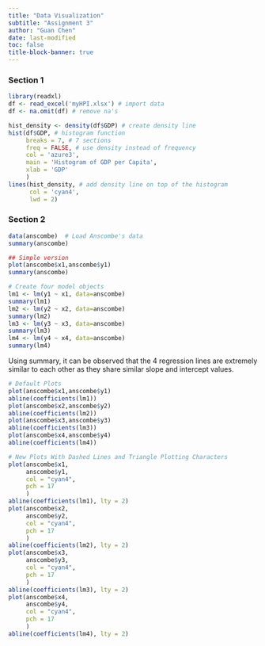 ```yaml
---
title: "Data Visualization"
subtitle: "Assignment 3"
author: "Guan Chen"
date: last-modified
toc: false
title-block-banner: true
---
```


### Section 1

```r
library(readxl)
df <- read_excel('myHPI.xlsx') # import data
df <- na.omit(df) # remove na's

hist_density <- density(df$GDP) # create density line
hist(df$GDP, # histogram function
     breaks = 7, # 7 sections
     freq = FALSE, # use density instead of frequency
     col = 'azure3', 
     main = 'Histogram of GDP per Capita',
     xlab = 'GDP'
     )
lines(hist_density, # add density line on top of the histogram
      col = 'cyan4',
      lwd = 2)
```

### Section 2

```r
data(anscombe)  # Load Anscombe's data
summary(anscombe)

## Simple version
plot(anscombe$x1,anscombe$y1)
summary(anscombe)

# Create four model objects
lm1 <- lm(y1 ~ x1, data=anscombe)
summary(lm1)
lm2 <- lm(y2 ~ x2, data=anscombe)
summary(lm2)
lm3 <- lm(y3 ~ x3, data=anscombe)
summary(lm3)
lm4 <- lm(y4 ~ x4, data=anscombe)
summary(lm4)
```

Using summary, it can be observed that the 4 regression lines are extremely similar to each other as they share similar slope and intercept values. 

```r
# Default Plots
plot(anscombe$x1,anscombe$y1)
abline(coefficients(lm1))
plot(anscombe$x2,anscombe$y2)
abline(coefficients(lm2))
plot(anscombe$x3,anscombe$y3)
abline(coefficients(lm3))
plot(anscombe$x4,anscombe$y4)
abline(coefficients(lm4))

# New Plots With Dashed Lines and Triangle Plotting Characters
plot(anscombe$x1, 
     anscombe$y1,
     col = "cyan4",
     pch = 17
     )
abline(coefficients(lm1), lty = 2)
plot(anscombe$x2, 
     anscombe$y2,
     col = "cyan4",
     pch = 17
     )
abline(coefficients(lm2), lty = 2)
plot(anscombe$x3, 
     anscombe$y3,
     col = "cyan4",
     pch = 17
     )
abline(coefficients(lm3), lty = 2)
plot(anscombe$x4, 
     anscombe$y4,
     col = "cyan4",
     pch = 17
     )
abline(coefficients(lm4), lty = 2)
```






